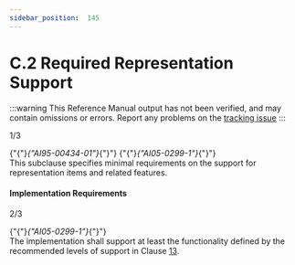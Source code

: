 ```yaml
---
sidebar_position:  145
---
```


# C.2 Required Representation Support

:::warning
This Reference Manual output has not been verified,
and may contain omissions or errors.
Report any problems on the [tracking issue](https://github.com/ada-lang-io/ada-lang-io/issues/20)
:::


<AnnotatedOnly>
<MarginText>
1/3
</MarginText>
</AnnotatedOnly>
<p>{"{"}<em>{"AI95-00434-01"}</em>{"}"} {"{"}<em>{"AI05-0299-1"}</em>{"}"} <br />This subclause specifies minimal requirements on the support for representation items and related features. <br /></p>


#### Implementation Requirements

<AnnotatedOnly>
<MarginText>
2/3
</MarginText>
</AnnotatedOnly>
<p>{"{"}<em>{"AI05-0299-1"}</em>{"}"} <br />The implementation shall support at least the functionality defined by the recommended levels of support in Clause <a href="../AA-13/">13</a>. <br /></p>

